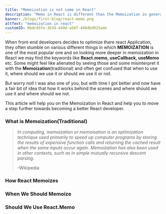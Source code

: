 ```yaml
---
title: "Memoization is not same in React"
description: "Memo in React is different than the Memoization in general in computing"
banner: /blogs/first-blog/react-memo.png
altText: "memoization in react"
customID: 0bdc45fe-3b34-449d-a56f-448dbd925ade
---
```


When front-end developers decides to optimize there react Application, they often stumble on various different things in which **MEMOIZATION** is one of the most popular one and on looking more deeper in memoization in React we may find the keywords like **React.memo, useCallback, useMemo** etc. Some might feel like alienated by seeing those and some misinterpret it with the **Memoization**(traditional) and often get confused that when to use it, where should we use it or should we use it or not.

But worry not! I was also one of you, but with time I got better and now have a fair bit of idea that how it works behind the scenes and where should we use it and where should we not.

This article will help you on the Memoization in React and help you to move a step further towards becoming a better React developer.

### What is Memoization(Traditional)

> _In computing, memoization or memoisation is an optimization technique used primarily to speed up computer programs by storing the results of expensive function calls and returning the cached result when the same inputs occur again. Memoization has also been used in other contexts, such as in simple mutually recursive descent parsing._
>
> -Wikipedia

### How React Memoizes

### When We Should Memoize

### Should We Use React.Memo
